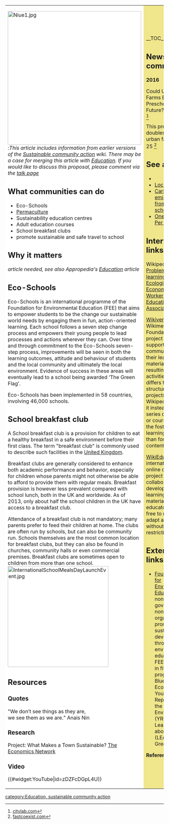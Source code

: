 {| cellpadding="8" cellspacing="0"
|- valign="top" 
| style="background:white" width="52%"|
[[File:Niue1.jpg|424px]]<br clear=left>
:''This article includes information from earlier versions of the [[Sustainable community action]] wiki. There may be a case for merging this article with [[Education]]. If you would like to discuss this proposal, please comment via the [[Talk:Education,_sustainable_community_action&action=edit&redlink=1|talk page]]''

== What communities can do ==
{{topico}}
* Eco-Schools
* [[Permaculture]]
* Sustainability education centres
* Adult education courses
* School breakfast clubs
* promote sustainable and safe travel to school

== Why it matters ==

''article needed, see also Appropedia's [[Education]] article''

== Eco-Schools ==

Eco-Schools is an international programme of the Foundation for Environmental Education (FEE) that aims to empower students to be the change our sustainable world needs by engaging them in fun, action-oriented learning. Each school follows a seven step change process and empowers their young people to lead processes and actions wherever they can. Over time and through commitment to the Eco-Schools seven-step process, improvements will be seen in both the learning outcomes, attitude and behaviour of students and the local community and ultimately the local environment. Evidence of success in these areas will eventually lead to a school being awarded ‘The Green Flag’.

Eco-Schools has been implemented in 58 countries, involving 46,000 schools. {{W|Eco-Schools}}

== School breakfast club ==

A School breakfast club is a provision for children to eat a healthy breakfast in a safe environment before their first class. The term "breakfast club" is commonly used to describe such facilities in the [[United Kingdom]].

Breakfast clubs are generally considered to enhance both academic performance and behavior, especially for children whose parents might not otherwise be able to afford to provide them with regular meals. Breakfast provision is however less prevalent compared with school lunch, both in the UK and worldwide. As of 2013, only about half the school children in the UK have access to a breakfast club.

Attendance of a breakfast club is not mandatory; many parents prefer to feed their children at home. The clubs are often run by schools, but can also be community run. Schools themselves are the most common location for breakfast clubs, but they can also be found in churches, community halls or even commercial premises. Breakfast clubs are sometimes open to children from more than one school. {{W|School breakfast club}}
[[File:InternationalSchoolMealsDayLaunchEvent.jpg|320px|left]]
 
== Resources ==

=== Quotes ===

"We don’t see things as they are,<br>
we see them as we are."
Anais Nin

=== Research ===

Project: What Makes a Town Sustainable? [http://www.economicsnetwork.ac.uk/projects/esd/town.htm The Economics Network]

=== Video ===

{{#widget:YouTube|id=zDZFcDGpL4U}}

| style="background:khaki" |

__TOC__

== News and comment ==

'''2016''' 

Could Urban Farms Be the Preschools of the Future?, March 7 <ref>[http://www.citylab.com/navigator/2016/03/could-urban-farms-be-the-preschools-of-the-future/472548/ citylab.com]</ref>

This preschool doubles as an urban farm, Feb 25 <ref>[http://www.fastcoexist.com/3057083/this-preschool-doubles-as-an-urban-farm fastcoexist.com]</ref>

== See also ==
*{{localtopic}}
*[[Localism]]
*[[Carbon emissions from UK schools]]
*[[One Laptop Per Child]]

== Interwiki links ==
Wikipedia: [[wikipedia:Problem-based learning|Problem-based learning]] and [[wikipedia:Problem-based_learning#Ecological_Economics|Ecological Economics]], [[wikipedia:Workers' Educational Association|Workers' Educational Association]]

[https://en.wikiversity.org/wiki/Wikiversity:Main_Page Wikiversity], a Wikimedia Foundation project that supports learning communities, their learning materials, and resulting activities. It differs from more structured projects such as Wikipedia in that it instead offers a series of tutorials, or courses, for the fostering of learning, rather than formal content. {{W|Wikiversity}}

[http://wikieducator.org/Main_Page WikiEducator], international online community project for the collaborative development of learning materials, which educators are free to reuse, adapt and share without restriction. {{W|WikiEducator}}

== External links ==
*[http://www.fee-international.org/en Foundation for Environmental Education], non-governmental, non-profit organisation promoting sustainable development through environmental education. FEE is active in five programmes; Blue Flag, Eco-Schools, Young Reporters for the Environment (YRE), Learning about Forests (LEAF) and Green Key. {{W|Foundation for Environmental Education}}


'''References'''
{{Attrib sca ref|Education}}
<references/>
|}


{{scaendmenu}}
[[category:Education, sustainable community action]]